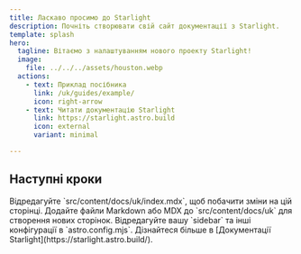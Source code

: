 ```yaml
---
title: Ласкаво просимо до Starlight
description: Почніть створювати свій сайт документації з Starlight.
template: splash
hero:
  tagline: Вітаємо з налаштуванням нового проекту Starlight!
  image:
    file: ../../../assets/houston.webp
  actions:
    - text: Приклад посібника
      link: /uk/guides/example/
      icon: right-arrow
    - text: Читати документацію Starlight
      link: https://starlight.astro.build
      icon: external
      variant: minimal

---
```



## Наступні кроки

<CardGrid stagger>
  <Card title="Оновити контент" icon="pencil">
    Відредагуйте `src/content/docs/uk/index.mdx`, щоб побачити зміни на цій сторінці.
  </Card>

  <Card title="Додати новий контент" icon="add-document">
    Додайте файли Markdown або MDX до `src/content/docs/uk` для створення нових сторінок.
  </Card>

  <Card title="Налаштувати ваш сайт" icon="setting">
    Відредагуйте вашу `sidebar` та інші конфігурації в `astro.config.mjs`.
  </Card>

  <Card title="Читати документацію" icon="open-book">
    Дізнайтеся більше в [Документації Starlight](https://starlight.astro.build/).
  </Card>
</CardGrid>